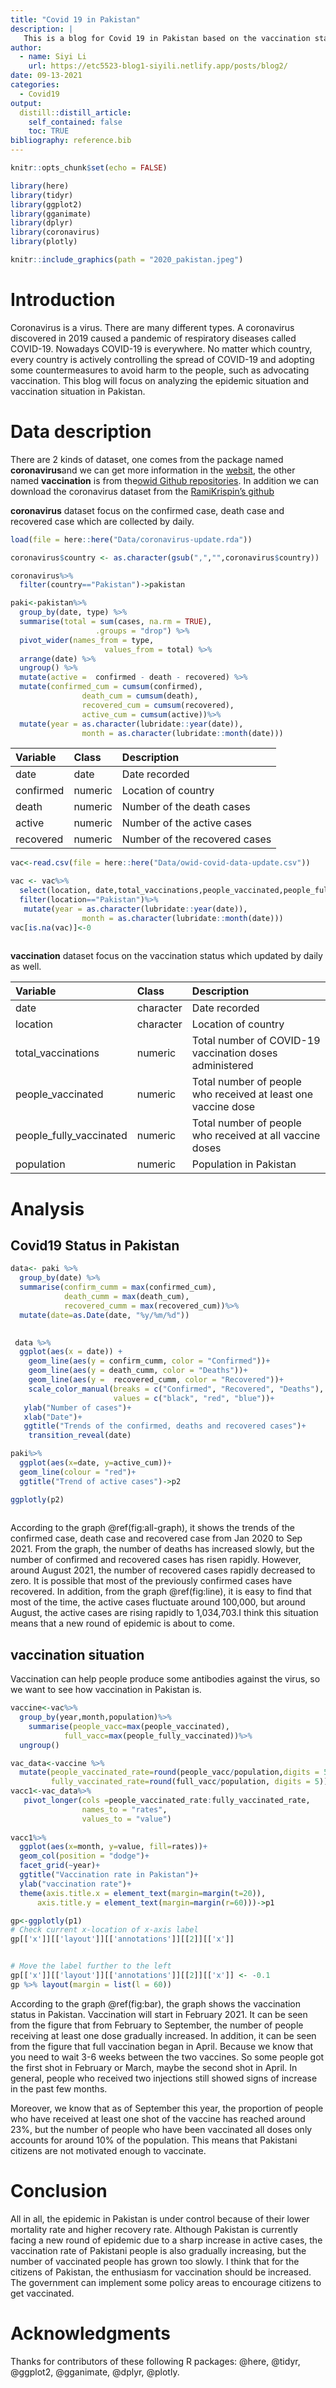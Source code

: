 ```yaml
---
title: "Covid 19 in Pakistan"
description: |
   This is a blog for Covid 19 in Pakistan based on the vaccination status.
author:
  - name: Siyi Li
    url: https://etc5523-blog1-siyili.netlify.app/posts/blog2/
date: 09-13-2021
categories: 
  - Covid19
output:
  distill::distill_article:
    self_contained: false
    toc: TRUE
bibliography: reference.bib
---
```



```r
knitr::opts_chunk$set(echo = FALSE)
```

```r
library(here)
library(tidyr)
library(ggplot2)
library(gganimate)
library(dplyr)
library(coronavirus)
library(plotly)
```

```r
knitr::include_graphics(path = "2020_pakistan.jpeg")
```

# Introduction

Coronavirus is a virus. There are many different types. A coronavirus discovered in 2019 caused a pandemic of respiratory diseases called COVID-19.
Nowadays COVID-19 is everywhere. No matter which country, every country is actively controlling the spread of COVID-19 and adopting some countermeasures to avoid harm to the people, such as advocating vaccination.
This blog will focus on analyzing the epidemic situation and vaccination situation in Pakistan.



# Data description
There are 2 kinds of dataset, one comes from the package named **coronavirus**and we can get more information in the [websit](https://github.com/RamiKrispin/coronavirus), the other named **vaccination** is from the[owid Github repositories](https://github.com/owid/covid-19-data/tree/master/public/data). In addition we can download the coronavirus dataset from the [RamiKrispin's github](https://github.com/RamiKrispin/coronavirus/tree/master/data)

**coronavirus** dataset focus on the confirmed case, death case and recovered case which are collected by daily.
 

```r
load(file = here::here("Data/coronavirus-update.rda"))

coronavirus$country <- as.character(gsub(",","",coronavirus$country))

coronavirus%>%
  filter(country=="Pakistan")->pakistan

paki<-pakistan%>%
  group_by(date, type) %>%
  summarise(total = sum(cases, na.rm = TRUE),
                   .groups = "drop") %>%
  pivot_wider(names_from = type,
                     values_from = total) %>%
  arrange(date) %>%
  ungroup() %>%
  mutate(active =  confirmed - death - recovered) %>%
  mutate(confirmed_cum = cumsum(confirmed),
                death_cum = cumsum(death),
                recovered_cum = cumsum(recovered),
                active_cum = cumsum(active))%>%
  mutate(year = as.character(lubridate::year(date)), 
                month = as.character(lubridate::month(date)))
```
|**Variable**      |**Class** |**Description**                 |
|:-----------------|:---------|:-------------------------------|
|date              |date      |Date recorded                   |
|confirmed         |numeric   |Location of country             |
|death             |numeric   |Number of the death cases       |
|active            |numeric   |Number of the active cases      |
|recovered         |numeric   |Number of the recovered cases   |

```r
vac<-read.csv(file = here::here("Data/owid-covid-data-update.csv"))
```

```r
vac <- vac%>%
  select(location, date,total_vaccinations,people_vaccinated,people_fully_vaccinated,population)%>%
  filter(location=="Pakistan")%>%
   mutate(year = as.character(lubridate::year(date)), 
                month = as.character(lubridate::month(date)))
vac[is.na(vac)]<-0
  
```

**vaccination** dataset focus on the vaccination status which updated by daily as well.

|**Variable**              |**Class** |**Description**                                                     |
|:-------------------------|:---------|:-------------------------------------------------------------------|
|date                      |character |Date recorded                                                       |
|location                  |character |Location of country                                                 |
|total_vaccinations        |numeric   |Total number of COVID-19 vaccination doses administered             |
|people_vaccinated         |numeric   |Total number of people who received at least one vaccine dose       |
|people_fully_vaccinated   |numeric   |Total number of people who received at all vaccine doses            | 
|population                |numeric   |Population in Pakistan                                              |
    

# Analysis

## Covid19 Status in Pakistan
```r
data<- paki %>% 
  group_by(date) %>% 
  summarise(confirm_cumm = max(confirmed_cum),
            death_cumm = max(death_cum),
            recovered_cumm = max(recovered_cum))%>%
  mutate(date=as.Date(date, "%y/%m/%d"))
  

 data %>% 
  ggplot(aes(x = date)) +
    geom_line(aes(y = confirm_cumm, color = "Confirmed"))+
    geom_line(aes(y = death_cumm, color = "Deaths"))+
    geom_line(aes(y =  recovered_cumm, color = "Recovered"))+
    scale_color_manual(breaks = c("Confirmed", "Recovered", "Deaths"),
                       values = c("black", "red", "blue"))+ 
   ylab("Number of cases")+
   xlab("Date")+
   ggtitle("Trends of the confirmed, deaths and recovered cases")+
    transition_reveal(date)

```




```r
paki%>%
  ggplot(aes(x=date, y=active_cum))+
  geom_line(colour = "red")+
  ggtitle("Trend of active cases")->p2

ggplotly(p2)
  
```
According to the graph \@ref(fig:all-graph), it shows the trends of the confirmed case, death case and recovered case from Jan 2020 to Sep 2021.
From the graph, the number of deaths has increased slowly, but the number of confirmed and recovered cases has risen rapidly. However, around August 2021, the number of recovered cases rapidly decreased to zero. It is possible that most of the previously confirmed cases have recovered.
In addition, from the graph \@ref(fig:line), it is easy to find that most of the time, the active cases fluctuate around 100,000, but around August, the active cases are rising rapidly to 1,034,703.I think this situation means that a new round of epidemic is about to come.

## vaccination situation

Vaccination can help people produce some antibodies against the virus, so we want to see how vaccination in Pakistan is.

```r
vaccine<-vac%>%
  group_by(year,month,population)%>%
    summarise(people_vacc=max(people_vaccinated),
            full_vacc=max(people_fully_vaccinated))%>%
  ungroup()
```

```r
vac_data<-vaccine %>% 
  mutate(people_vaccinated_rate=round(people_vacc/population,digits = 5),
         fully_vaccinated_rate=round(full_vacc/population, digits = 5))
vacc1<-vac_data%>%
   pivot_longer(cols =people_vaccinated_rate:fully_vaccinated_rate,
                names_to = "rates",
                values_to = "value")
  
vacc1%>%
  ggplot(aes(x=month, y=value, fill=rates))+
  geom_col(position = "dodge")+
  facet_grid(~year)+
  ggtitle("Vaccination rate in Pakistan")+
  ylab("vaccination rate")+
  theme(axis.title.x = element_text(margin=margin(t=20)), 
      axis.title.y = element_text(margin=margin(r=60)))->p1

gp<-ggplotly(p1)  
# Check current x-location of x-axis label
gp[['x']][['layout']][['annotations']][[2]][['x']]


# Move the label further to the left
gp[['x']][['layout']][['annotations']][[2]][['x']] <- -0.1
gp %>% layout(margin = list(l = 60))

```
According to the graph \@ref(fig:bar), the graph shows the vaccination status in Pakistan.
Vaccination will start in February 2021. It can be seen from the figure that from February to September, the number of people receiving at least one dose gradually increased.
In addition, it can be seen from the figure that full vaccination began in April. Because we know that you need to wait 3-6 weeks between the two vaccines. So some people got the first shot in February or March, maybe the second shot in April. In general, people who received two injections still showed signs of increase in the past few months.

Moreover, we know that as of September this year, the proportion of people who have received at least one shot of the vaccine has reached around 23%, but the number of people who have been vaccinated all doses only accounts for around 10% of the population. This means that Pakistani citizens are not motivated enough to vaccinate.

# Conclusion

All in all, the epidemic in Pakistan is under control because of their lower mortality rate and higher recovery rate. Although Pakistan is currently facing a new round of epidemic due to a sharp increase in active cases, the vaccination rate of Pakistani people is also gradually increasing, but the number of vaccinated people has grown too slowly. I think that for the citizens of Pakistan, the enthusiasm for vaccination should be increased. The government can implement some policy areas to encourage citizens to get vaccinated.

# Acknowledgments

Thanks for contributors of these following R packages: @here, @tidyr, @ggplot2, @gganimate, @dplyr, @plotly.
